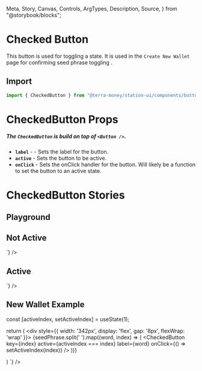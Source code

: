   Meta,
  Story,
  Canvas,
  Controls,
  ArgTypes,
  Description,
  Source,
} from "@storybook/blocks";

<Meta title="Components/Buttons/Checked" />

# Checked Button

This button is used for toggling a state. It is used in the `Create New Wallet` page for confirming seed phrase toggling .

## Import

```jsx
import { CheckedButton } from "@terra-money/station-ui/components/buttons";
```

# CheckedButton Props

##### The `CheckedButton` is build on top of `<Button />`.

- **`label`** - <RequiredText /> - Sets the label for the button.
- **`active`** - Sets the button to be active.
- **`onClick`** - Sets the onClick handler for the button. Will likely be a function to set the button to an active state.

# CheckedButton Stories

## Playground

<div className="story_with_source_below">
  <Canvas of={CheckedButtonStories.Playground} />
  <Controls of={CheckedButtonStories.Playground} />
</div>

## Not Active

<div className="story_with_source_below">
  <Canvas of={CheckedButtonStories.NotActive} />
  <Source
    code={`
    <CheckedButton
  label={'Button'}
/>
  `}
  />
</div>

## Active

<div className="story_with_source_below">
  <Canvas of={CheckedButtonStories.Active} />
  <Source
    code={`
    <CheckedButton
  label={'Button'}
  active={true}
/>
  `}
  />
</div>

## New Wallet Example

<div className='story_with_source_below'>
  <Canvas of={CheckedButtonStories.NewWalletExample} />
  <Source code={`
    const seedPhrase = 'these are some words that make';

const [activeIndex, setActiveIndex] = useState(1);

return (
    <div style={{ width: '342px', display: 'flex', gap: '8px', flexWrap: 'wrap' }}>
    {seedPhrase.split(' ').map((word, index) => (
                  <CheckedButton
          key={index}
          active={activeIndex === index}
          label={word}
          onClick={() => setActiveIndex(index)}
        />
            ))}
  </div>
)
  `} />
</div>
